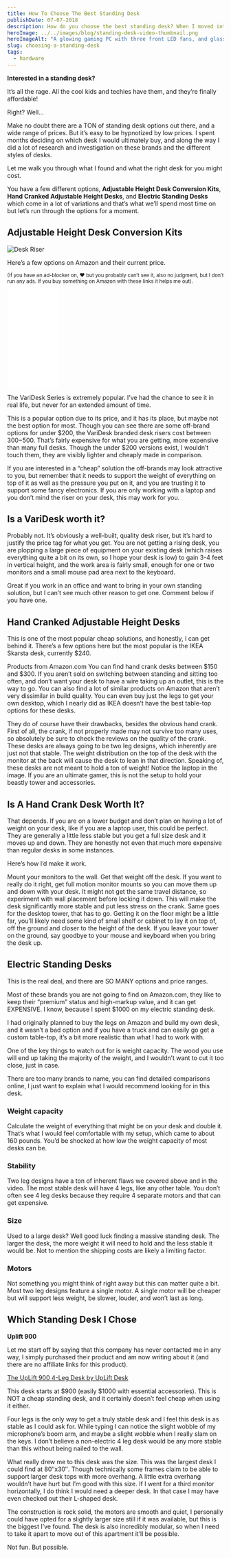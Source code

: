 ```yaml
---
title: How To Choose The Best Standing Desk
publishDate: 07-07-2018
description: How do you choose the best standing desk? When I moved into my apartment I set out to answer this and ended up with a $1000 desk. Here's what I learned.
heroImage: ../../images/blog/standing-desk-video-thumbnail.png
heroImageAlt: "A glowing gaming PC with three front LED fans, and glass case sits next to an ultra-wide monitor on top of a walnut standing desk. This image was AI generated."
slug: choosing-a-standing-desk
tags:
  - hardware
---
```



**Interested in a standing desk?**

It’s all the rage. All the cool kids and techies have them, and they’re finally affordable!

Right? Well…

Make no doubt there are a TON of standing desk options out there, and a wide range of prices. But it’s easy to be hypnotized by low prices. I spent months deciding on which desk I would ultimately buy, and along the way I did a lot of research and investigation on these brands and the different styles of desks.

Let me walk you through what I found and what the right desk for you might cost.

You have a few different options, **Adjustable Height Desk Conversion Kits**, **Hand Cranked Adjustable Height Desks**, and **Electric Standing Desks** which come in a lot of variations and that’s what we’ll spend most time on but let’s run through the options for a moment.

## Adjustable Height Desk Conversion Kits

<Image src={DeskRiser} alt="Desk Riser" />

Here’s a few options on Amazon and their current price.

<sub>
  (If you have an ad-blocker on, ❤ but you probably can’t see it, also no
  judgment, but I don’t run any ads. If you buy something on Amazon with these
  links it helps me out).
</sub>

<iframe
  sandbox="allow-popups allow-scripts allow-modals allow-forms allow-same-origin"
  style="width:120px;height:240px;"
  marginwidth="0"
  marginheight="0"
  scrolling="no"
  frameborder="0"
  src="//ws-na.amazon-adsystem.com/widgets/q?ServiceVersion=20070822&OneJS=1&Operation=GetAdHtml&MarketPlace=US&source=ss&ref=as_ss_li_til&ad_type=product_link&tracking_id=ro0027-20&language=en_US&marketplace=amazon&region=US&placement=B07K217DXS&asins=B07K217DXS&linkId=f08a4477f05b665fa62459177559c731&show_border=true&link_opens_in_new_window=true"
></iframe>

The VariDesk Series is extremely popular. I’ve had the chance to see it in real life, but never for an extended amount of time.

This is a popular option due to its price, and it has its place, but maybe not the best option for most. Though you can see there are some off-brand options for under $200, the VariDesk branded desk risers cost between $300-$500. That’s fairly expensive for what you are getting, more expensive than many full desks. Though the under $200 versions exist, I wouldn’t touch them, they are visibly lighter and cheaply made in comparison.

If you are interested in a “cheap” solution the off-brands may look attractive to you, but remember that it needs to support the weight of everything on top of it as well as the pressure you put on it, and you are trusting it to support some fancy electronics. If you are only working with a laptop and you don’t mind the riser on your desk, this may work for you.

## Is a VariDesk worth it?

Probably not. It’s obviously a well-built, quality desk riser, but it’s hard to justify the price tag for what you get. You are not getting a rising desk, you are plopping a large piece of equipment on your existing desk (which raises everything quite a bit on its own, so I hope your desk is low) to gain 3-4 feet in vertical height, and the work area is fairly small, enough for one or two monitors and a small mouse pad area next to the keyboard.

Great if you work in an office and want to bring in your own standing solution, but I can’t see much other reason to get one. Comment below if you have one.

## Hand Cranked Adjustable Height Desks

This is one of the most popular cheap solutions, and honestly, I can get behind it. There’s a few options here but the most popular is the IKEA Skarsta desk, currently $240.

Products from Amazon.com
You can find hand crank desks between $150 and $300. If you aren’t sold on switching between standing and sitting too often, and don’t want your desk to have a wire taking up an outlet, this is the way to go. You can also find a lot of similar products on Amazon that aren’t very dissimilar in build quality. You can even buy just the legs to get your own desktop, which I nearly did as IKEA doesn’t have the best table-top options for these desks.

They do of course have their drawbacks, besides the obvious hand crank. First of all, the crank, if not properly made may not survive too many uses, so absolutely be sure to check the reviews on the quality of the crank. These desks are always going to be two leg designs, which inherently are just not that stable. The weight distribution on the top of the desk with the monitor at the back will cause the desk to lean in that direction. Speaking of, these desks are not meant to hold a ton of weight! Notice the laptop in the image. If you are an ultimate gamer, this is not the setup to hold your beastly tower and accessories.

## Is A Hand Crank Desk Worth It?

That depends. If you are on a lower budget and don’t plan on having a lot of weight on your desk, like if you are a laptop user, this could be perfect. They are generally a little less stable but you get a full size desk and it moves up and down. They are honestly not even that much more expensive than regular desks in some instances.

Here’s how I’d make it work.

Mount your monitors to the wall. Get that weight off the desk. If you want to really do it right, get full motion monitor mounts so you can move them up and down with your desk. It might not get the same travel distance, so experiment with wall placement before locking it down. This will make the desk significantly more stable and put less stress on the crank. Same goes for the desktop tower, that has to go. Getting it on the floor might be a little far, you’ll likely need some kind of small shelf or cabinet to lay it on top of, off the ground and closer to the height of the desk. If you leave your tower on the ground, say goodbye to your mouse and keyboard when you bring the desk up.

## Electric Standing Desks

This is the real deal, and there are SO MANY options and price ranges.

Most of these brands you are not going to find on Amazon.com, they like to keep their “premium” status and high-markup value, and it can get EXPENSIVE. I know, because I spent $1000 on my electric standing desk.

I had originally planned to buy the legs on Amazon and build my own desk, and it wasn’t a bad option and if you have a truck and can easily go get a custom table-top, it’s a bit more realistic than what I had to work with.

One of the key things to watch out for is weight capacity. The wood you use will end up taking the majority of the weight, and I wouldn’t want to cut it too close, just in case.

There are too many brands to name, you can find detailed comparisons online, I just want to explain what I would recommend looking for in this desk.

### Weight capacity

Calculate the weight of everything that might be on your desk and double it. That’s what I would feel comfortable with my setup, which came to about 160 pounds. You’d be shocked at how low the weight capacity of most desks can be.

### Stability

Two leg designs have a ton of inherent flaws we covered above and in the video. The most stable desk will have 4 legs, like any other table. You don’t often see 4 leg desks because they require 4 separate motors and that can get expensive.

### Size

Used to a large desk? Well good luck finding a massive standing desk. The larger the desk, the more weight it will need to hold and the less stable it would be. Not to mention the shipping costs are likely a limiting factor.

### Motors

Not something you might think of right away but this can matter quite a bit. Most two leg designs feature a single motor. A single motor will be cheaper but will support less weight, be slower, louder, and won’t last as long.

## Which Standing Desk I Chose

**Uplift 900**

Let me start off by saying that this company has never contacted me in any way, I simply purchased their product and am now writing about it (and there are no affiliate links for this product).

[The UpLift 900 4-Leg Desk by UpLift Desk](https://www.upliftdesk.com/standing-desks/)

This desk starts at $900 (easily $1000 with essential accessories). This is NOT a cheap standing desk, and it certainly doesn’t feel cheap when using it either.

Four legs is the only way to get a truly stable desk and I feel this desk is as stable as I could ask for. While typing I can notice the slight wobble of my microphone’s boom arm, and maybe a slight wobble when I really slam on the keys. I don’t believe a non-electric 4 leg desk would be any more stable than this without being nailed to the wall.

What really drew me to this desk was the size. This was the largest desk I could find at 80″x30″. Though technically some frames claim to be able to support larger desk tops with more overhang. A little extra overhang wouldn’t have hurt but I’m good with this size. If I went for a third monitor horizontally, I do think I would need a deeper desk. In that case I may have even checked out their L-shaped desk.

The construction is rock solid, the motors are smooth and quiet, I personally could have opted for a slightly larger size still if it was available, but this is the biggest I’ve found. The desk is also incredibly modular, so when I need to take it apart to move out of this apartment it’ll be possible.

Not fun. But possible.
